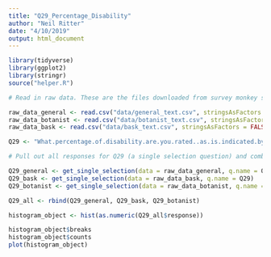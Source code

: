 ```yaml
---
title: "Q29_Percentage_Disability"
author: "Neil Ritter"
date: "4/10/2019"
output: html_document
---
```


```r
library(tidyverse)
library(ggplot2)
library(stringr)
source("helper.R")
```


```r
# Read in raw data. These are the files downloaded from survey monkey saved as a .csv

raw_data_general <- read.csv("data/general_text.csv", stringsAsFactors = FALSE)
raw_data_botanist <- read.csv("data/botanist_text.csv", stringsAsFactors = FALSE)
raw_data_bask <- read.csv("data/bask_text.csv", stringsAsFactors = FALSE)

```

```r
Q29 <- "What.percentage.of.disability.are.you.rated..as.is.indicated.by.the.Veteran.s.Affairs..VA.."

# Pull out all responses for Q29 (a single selection question) and combine

Q29_general <- get_single_selection(data = raw_data_general, q.name = Q29)
Q29_bask <- get_single_selection(data = raw_data_bask, q.name = Q29)
Q29_botanist <- get_single_selection(data = raw_data_botanist, q.name = Q29)

Q29_all <- rbind(Q29_general, Q29_bask, Q29_botanist)


```


```r

histogram_object <- hist(as.numeric(Q29_all$response))

histogram_object$breaks
histogram_object$counts
plot(histogram_object)

```







